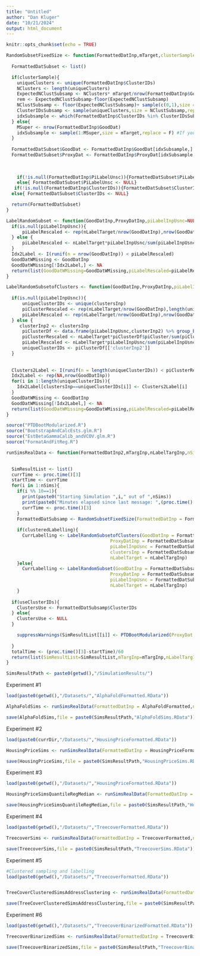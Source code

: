 ```yaml
---
title: "Untitled"
author: "Dan Kluger"
date: "10/21/2024"
output: html_document
---
```


```r
knitr::opts_chunk$set(echo = TRUE)
```




```r
RandomSubsetFixedSize <- function(FormattedDatInp,mTarget,clusterSample=F){
  
  FormattedDatSubset <- list()

  if(clusterSample){
    uniqueClusters <- unique(FormattedDatInp$ClusterIDs)
    NClusters <- length(uniqueClusters)
    ExpectedNClustSubsamp <- NClusters* mTarget/nrow(FormattedDatInp$GoodDat)
    rem <- ExpectedNClustSubsamp-floor(ExpectedNClustSubsamp)
    NClustSubsamp <- floor(ExpectedNClustSubsamp)+ sample(c(0,1),size = 1,prob = c(1-rem,rem))
    ClusterIDsSubsamp <- sample(uniqueClusters,size = NClustSubsamp,replace = F)
    idxSubsample <- which(FormattedDatInp$ClusterIDs %in% ClusterIDsSubsamp)
  } else{
    MSuper <- nrow(FormattedDatInp$GoodDat)
    idxSubsample <- sample(1:MSuper,size = mTarget,replace = F) #If you sample with replacement simulations should have more precise coverage
  }
  
  FormattedDatSubset$GoodDat <- FormattedDatInp$GoodDat[idxSubsample,]
  FormattedDatSubset$ProxyDat <- FormattedDatInp$ProxyDat[idxSubsample,]
  
  
  
    if(!is.null(FormattedDatInp$PiLabelUnsc)){FormattedDatSubset$PiLabelUnsc <- FormattedDatInp$PiLabelUnsc[idxSubsample]} 
    else{ FormattedDatSubset$PiLabelUnsc <- NULL}
   if(!is.null(FormattedDatInp$ClusterIDs)){FormattedDatSubset$ClusterIDs <- FormattedDatInp$ClusterIDs[idxSubsample]} 
  else{ FormattedDatSubset$ClusterIDs <- NULL}

  return(FormattedDatSubset)
}
```


```r
LabelRandomSubset <- function(GoodDatInp,ProxyDatInp,piLabelInpUsnc=NULL,nLabelTarget){
  if(is.null(piLabelInpUsnc)){
      piLabelRescaled <- rep(nLabelTarget/nrow(GoodDatInp),nrow(GoodDatInp))
  } else {
      piLabelRescaled <- nLabelTarget*piLabelInpUsnc/sum(piLabelInpUsnc)
  }
  Idx2Label <- I(runif(n = nrow(GoodDatInp)) < piLabelRescaled)
  GoodDatWMissing <- GoodDatInp
  GoodDatWMissing[!Idx2Label,] <- NA
  return(list(GoodDatWMissing=GoodDatWMissing,piLabelRescaled=piLabelRescaled))
}
```

```r
LabelRandomSubsetofClusters <- function(GoodDatInp,ProxyDatInp,piLabelInpUsnc=NULL,clustersInp,nLabelTarget){
  
  if(is.null(piLabelInpUsnc)){
      uniqueClusterIDs <- unique(clustersInp)
      piClusterRescaled <- rep(nLabelTarget/nrow(GoodDatInp),length(uniqueClusterIDs))
      piLabelRescaled <- rep(nLabelTarget/nrow(GoodDatInp),nrow(GoodDatInp))
  } else {
     clusterInp2 <- clustersInp
      piClusterDf <- data.frame(piLabelInpUsnc,clusterInp2) %>% group_by(clusterInp2) %>% summarise(piCluster=mean(piLabelInpUsnc),ClusterSize=n())
      piClusterRescaled <- nLabelTarget*piClusterDf$piCluster/sum(piClusterDf$piCluster*piClusterDf$ClusterSize)
      piLabelRescaled <- nLabelTarget*piLabelInpUsnc/sum(piLabelInpUsnc)
      uniqueClusterIDs <- piClusterDf[['clusterInp2']]
  }
  
  
  Clusters2Label <- I(runif(n = length(uniqueClusterIDs)) < piClusterRescaled)
  Idx2Label <- rep(NA,nrow(GoodDatInp))
  for(i in 1:length(uniqueClusterIDs)){
    Idx2Label[clustersInp==uniqueClusterIDs[i]] <- Clusters2Label[i]
  }
  GoodDatWMissing <- GoodDatInp
  GoodDatWMissing[!Idx2Label,] <- NA
  return(list(GoodDatWMissing=GoodDatWMissing,piLabelRescaled=piLabelRescaled))
}
```



```r
source("PTDBootModularized.R")
source("BootstrapAndCalcEsts.glm.R")
source("EstBetaGammaCalib_andVCOV.glm.R")
source("FormatAndFitReg.R")
```

```r
runSimsRealData <- function(FormattedDatInp2,mTargInp,nLabelTargInp,nSims=100,regTypeInp="linear",outcomeVarName="Y",BootstrapSchemesInp=c("FullBootPercentile","QuickConvolution","CLTBased"),tuningSchemesInp=c("Optimal","Diagonal","None"),alphaInp=0.1,clusteredLabelling=F,useClusterIDs=F,tauForQuantileReg=NULL){

  
  SimResultList <- list()
  currTime <- proc.time()[3]
  startTime <- currTime
  for(i in 1:nSims){
    if(i %% 10==1){ 
      print(paste0("Starting Simulation ",i," out of ",nSims))
      print(paste0("Minutes elapsed since last message: ",(proc.time()[3]-currTime)/60))
      currTime <- proc.time()[3]
    }
    FormattedDatSubsamp <- RandomSubsetFixedSize(FormattedDatInp = FormattedDatInp2,mTarget = mTargInp,clusterSample = clusteredLabelling)
    
    if(clusteredLabelling){
      CurrLabelling <- LabelRandomSubsetofClusters(GoodDatInp = FormattedDatSubsamp$GoodDat,
                                       ProxyDatInp = FormattedDatSubsamp$ProxyDat,
                                       piLabelInpUsnc = FormattedDatSubsamp$PiLabelUnsc,
                                       clustersInp = FormattedDatSubsamp$ClusterIDs,
                                       nLabelTarget = nLabelTargInp)
    }else{
      CurrLabelling <- LabelRandomSubset(GoodDatInp = FormattedDatSubsamp$GoodDat,
                                       ProxyDatInp = FormattedDatSubsamp$ProxyDat,
                                       piLabelInpUsnc = FormattedDatSubsamp$PiLabelUnsc,
                                       nLabelTarget = nLabelTargInp)
    }
    
  if(useClusterIDs){
    ClustersUse <- FormattedDatSubsamp$ClusterIDs
  } else{
    ClustersUse <- NULL
  }

    suppressWarnings(SimResultList[[i]] <- PTDBootModularized(ProxyDat = FormattedDatSubsamp$ProxyDat,GoodDat = CurrLabelling$GoodDatWMissing,PiLabel = CurrLabelling$piLabelRescaled,clusterID=ClustersUse ,BootstrapScheme=BootstrapSchemesInp,nBootInference = 2000,nBootTune = 0,TuningScheme = tuningSchemesInp,RegType = regTypeInp,OutcomeVarName = outcomeVarName,alpha = alphaInp,tauQuantReg = tauForQuantileReg)) 
    
  }
  totalTime <- (proc.time()[3]-startTime)/60
  return(list(SimResultList=SimResultList,mTargInp=mTargInp,nLabelTargInp=nLabelTargInp,RegTypeUsed=regTypeInp,alphaUsed=alphaInp,tauForQuantileRegUsed=tauForQuantileReg,totalTime=totalTime)) 
}
```


```r
SimsResultPath <- paste0(getwd(),"/SimulationResults/")

```

Experiment #1
```r
load(paste0(getwd(),"/Datasets/","AlphaFoldFormatted.RData"))

AlphaFoldSims <- runSimsRealData(FormattedDatInp = AlphaFoldFormatted,nSims = 500,mTargInp = 7500,nLabelTargInp = 1000,regTypeInp = "logistic",outcomeVarName = "IDR",BootstrapSchemesInp = c("FullBootPercentile","QuickConvolution","CLTBased"))

save(AlphaFoldSims,file = paste0(SimsResultPath,"AlphaFoldSims.RData"))
```


Experiment #2
```r
load(paste0(currDir,"/Datasets/","HousingPriceFormatted.RData"))

HousingPriceSims <- runSimsRealData(FormattedDatInp = HousingPriceFormatted,nSims = 500,mTargInp = 5000,nLabelTargInp = 500,regTypeInp = "linear",outcomeVarName = "HousingPrice",BootstrapSchemesInp = c("FullBootPercentile","QuickConvolution","CLTBased"))

save(HousingPriceSims,file = paste0(SimsResultPath,"HousingPriceSims.RData"))
```


Experiment #3
```r
load(paste0(getwd(),"/Datasets/","HousingPriceFormatted.RData"))

HousingPriceSimsQuantileRegMedian <- runSimsRealData(FormattedDatInp = HousingPriceFormatted,nSims = 500,mTargInp = 5000,nLabelTargInp = 1000,regTypeInp = "Quantile Regression",outcomeVarName = "HousingPrice",BootstrapSchemesInp = c("QuickConvolution","FullBootPercentile"),tauForQuantileReg = 0.5)

save(HousingPriceSimsQuantileRegMedian,file = paste0(SimsResultPath,"HousingPriceSimsQuantileRegMedian.RData"))

```

Experiment #4
```r
load(paste0(getwd(),"/Datasets/","TreecoverFormatted.RData"))

TreecoverSims <- runSimsRealData(FormattedDatInp = TreecoverFormatted,nSims = 500,mTargInp = 5000,nLabelTargInp = 500,regTypeInp = "linear",outcomeVarName = "Treecover",BootstrapSchemesInp = c("FullBootPercentile","QuickConvolution","CLTBased"))

save(TreecoverSims,file = paste0(SimsResultPath,"TreecoverSims.RData"))
```

Experiment #5
```r
#Clustered sampling and labelling
load(paste0(getwd(),"/Datasets/","TreecoverFormatted.RData"))


TreeCoverClusteredSimsAddressClustering <- runSimsRealData(FormattedDatInp = TreecoverFormatted,nSims = 500,mTargInp = 10000,nLabelTargInp = 1000,regTypeInp = "linear",outcomeVarName = "Treecover",clusteredLabelling = T,useClusterIDs = T,BootstrapSchemesInp = c("QuickConvolution","FullBootPercentile"))

save(TreeCoverClusteredSimsAddressClustering,file = paste0(SimsResultPath,"TreecoverSimsWithClustering.RData"))
```

Experiment #6
```r
load(paste0(getwd(),"/Datasets/","TreecoverBinarizedFormatted.RData"))

TreecoverBinarizedSims <- runSimsRealData(FormattedDatInp = TreecoverBinarizedFormatted,nSims = 500,mTargInp = 8000,nLabelTargInp = 1000,regTypeInp = "logistic",outcomeVarName = "Forest",BootstrapSchemesInp = c("FullBootPercentile","QuickConvolution","CLTBased"))

save(TreecoverBinarizedSims,file = paste0(SimsResultPath,"TreecoverBinarizedSims.RData"))
```





